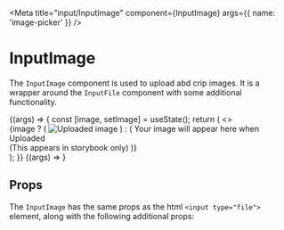 

<Meta
  title="input/InputImage"
  component={InputImage}
  args={{
    name: 'image-picker'
  }}
/>


# InputImage

<WorksWith component="InputFactory" />

The `InputImage` component is used to upload abd crip images. It is a wrapper around the `InputFile` component with some
additional functionality.

<Canvas withSource="open">
  <Story name="Image picker">
    {(args) => {
      const [image, setImage] = useState();
      return (
        <>
          <InputImage {...args} onUpload={setImage} />
          <div
            style={{
              display: 'block',
              margin: '20px 0',
              padding: '20px',
              border: '1px solid #ccc',
              textAlign: 'center'
            }}
          >
            {image ? (
              <img
                src={image}
                alt="Uploaded image"
                style={{
                  width: '100%'
                }}
              />
            ) : (
              <span>
                Your image will appear here when Uploaded <br />
                (This appears in storybook only)
              </span>
            )}
          </div>
        </>
      );
    }}
  </Story>
  <Story
    name="Image picker (disabled)"
    args={{
      disabled: true
    }}
  >
    {(args) => <InputImage {...args} />}
  </Story>
</Canvas>

## Props

The `InputImage` has the same props as the html `<input type="file">` element, along with the following additional props:

<ArgsTable of={InputImage} />
